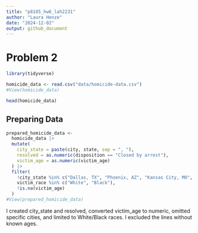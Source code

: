 ```yaml
---
title: "p8105_hw6_lah2231"
author: "Laura Henze"
date: "2024-12-02"
output: github_document
---
```


# Problem 2

```r
library(tidyverse)
```

```r
homicide_data <- read.csv("data/homicide-data.csv")
#View(homicide_data)
```

```r
head(homicide_data)
```

## Preparing Data
```r
prepared_homicide_data <- 
  homicide_data |>
  mutate(
    city_state = paste(city, state, sep = ", "),
    resolved = as.numeric(disposition == "Closed by arrest"),
    victim_age = as.numeric(victim_age)
  ) |>
  filter(
    !city_state %in% c("Dallas, TX", "Phoenix, AZ", "Kansas City, MO", "Tulsa, AL"),
    victim_race %in% c("White", "Black"),
    !is.na(victim_age)
  )
#View(prepared_homicide_data)
```

I created city_state and resolved, converted victim_age to numeric, omitted specific cities, and limited to White/Black races. I excluded the lines without known ages.
















































